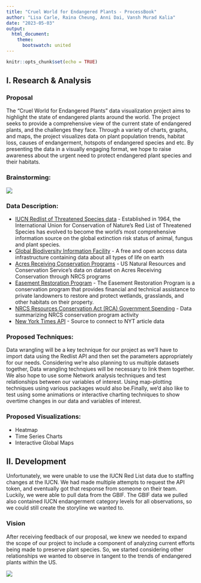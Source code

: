 ```yaml
---
title: "Cruel World for Endangered Plants - ProcessBook"
author: "Lisa Carle, Raina Cheung, Anni Dai, Vansh Murad Kalia"
date: "2023-05-03"
output:
  html_document:
    theme:
      bootswatch: united
---
```


```r
knitr::opts_chunk$set(echo = TRUE)
```

## I. Research & Analysis

### Proposal

The “Cruel World for Endangered Plants” data visualization project aims to highlight the state of endangered plants around the world. The project seeks to provide a comprehensive view of the current state of endangered plants, and the challenges they face. Through a variety of charts, graphs, and maps, the project visualizes data on plant population trends, habitat loss, causes of endangerment, hotspots of endangered species and etc. By presenting the data in a visually engaging format, we hope to raise awareness about the urgent need to protect endangered plant species and their habitats.

### Brainstorming:

![](img/Brainstorm.png)

### Data Description:

- [IUCN Redlist of Threatened Species data](https://www.iucnredlist.org/) - Established in 1964, the International Union for Conservation of Nature’s Red List of Threatened Species has evolved to become the world’s most comprehensive information source on the global extinction risk status of animal, fungus and plant species.
- [Global Biodiversity Information Facility](https://www.gbif.org/) - A free and open access data infrastructure containing data about all types of life on earth
- [Acres Receiving Conservation Programs](https://www.nrcs.usda.gov/resources/data-and-reports/rca-data-viewer) - US Natural Resources and Conservation Service's data on dataset on Acres Receiving Conservation through NRCS programs
- [Easement Restoration Program](https://www.farmers.gov/data/easements-download) - The Easement Restoration Program is a conservation program that provides financial and technical assistance to private landowners to restore and protect wetlands, grasslands, and other habitats on their property. 
- [NRCS Resources Conservation Act (RCA) Government Spending](https://www.nrcs.usda.gov/rca-conservation-program-reports) - Data summarizing NRCS conservation program activity
- [New York Times API](https://developer.nytimes.com/apis) - Source to connect to NYT article data

### Proposed Techniques: 

Data wrangling will be a key technique for our project as we'll have to import data using the Redlist API and then set the parameters appropriately for our needs. Considering we're also planning to us multiple datasets together, Data wrangling technqiues will be necessary to link them together. 
We also hope to use some Network analysis techniques and test relationships between our variables of interest. Using map-plotting techniques using various packages would also be.Finally, we'd also like to test using some animations or interactive charting techniques to show overtime changes in our data and variables of interest.

### Proposed Visualizations:

- Heatmap
- Time Series Charts
- Interactive Global Maps


## II. Development 

Unfortunately, we were unable to use the IUCN Red List data due to staffing changes at the IUCN. We had made multiple attempts to request the API token, and eventually got that response from someone on their team. Luckily, we were able to pull data from the GBIF. The GBIF data we pulled also contained IUCN endangerment category levels for all observations, so we could still create the storyline we wanted to.

### Vision 

After receiving feedback of our proposal, we knew we needed to expand the scope of our project to include a component of analyzing current efforts being made to preserve plant species. So, we started considering other relationships we wanted to observe in tangent to the trends of endangered plants within the US. 

![](img/ProjectVision.png)


